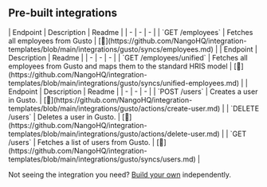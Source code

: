
## Pre-built integrations

<AccordionGroup>


<Accordion title="Employees">
| Endpoint | Description | Readme |
| - | - | - |
| `GET /employees` | Fetches all employees from Gusto | [🔗](https://github.com/NangoHQ/integration-templates/blob/main/integrations/gusto/syncs/employees.md) |
</Accordion>


<Accordion title="Unified HRIS API">
| Endpoint | Description | Readme |
| - | - | - |
| `GET /employees/unified` | Fetches all employees from Gusto and maps them to the standard HRIS model | [🔗](https://github.com/NangoHQ/integration-templates/blob/main/integrations/gusto/syncs/unified-employees.md) |
</Accordion>


<Accordion title="Users">
| Endpoint | Description | Readme |
| - | - | - |
| `POST /users` | Creates a user in Gusto. | [🔗](https://github.com/NangoHQ/integration-templates/blob/main/integrations/gusto/actions/create-user.md) |
| `DELETE /users` | Deletes a user in Gusto. | [🔗](https://github.com/NangoHQ/integration-templates/blob/main/integrations/gusto/actions/delete-user.md) |
| `GET /users` | Fetches a list of users from Gusto. | [🔗](https://github.com/NangoHQ/integration-templates/blob/main/integrations/gusto/syncs/users.md) |
</Accordion>

</AccordionGroup>

<Tip>Not seeing the integration you need? [Build your own](https://docs.nango.dev/guides/custom-integrations/overview) independently.</Tip>
